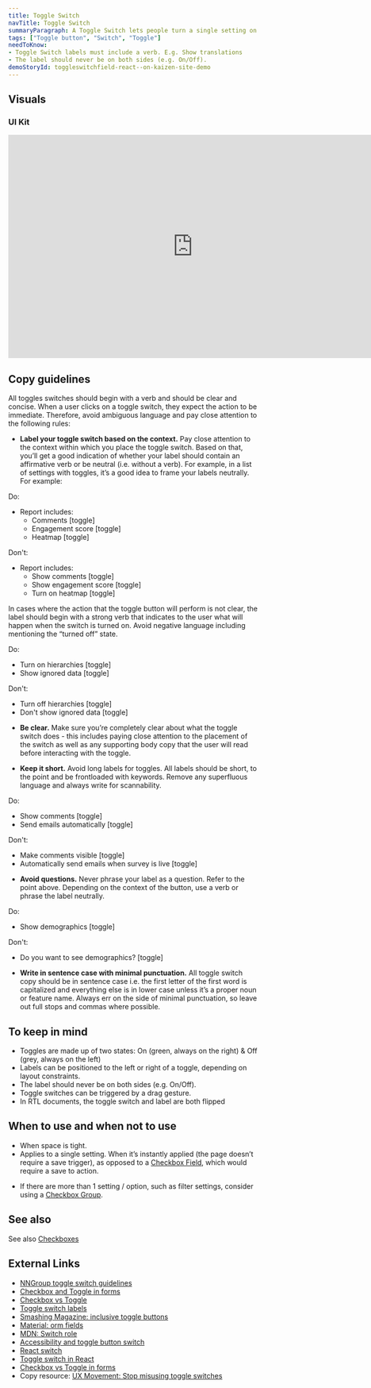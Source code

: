 ```yaml
---
title: Toggle Switch
navTitle: Toggle Switch
summaryParagraph: A Toggle Switch lets people turn a single setting on or off immediately.
tags: ["Toggle button", "Switch", "Toggle"]
needToKnow:
- Toggle Switch labels must include a verb. E.g. Show translations
- The label should never be on both sides (e.g. On/Off).
demoStoryId: toggleswitchfield-react--on-kaizen-site-demo
---
```



## Visuals

### UI Kit

<iframe style="border: none;" width="744" height="450" src="https://www.figma.com/embed?embed_host=share&url=https%3A%2F%2Fwww.figma.com%2Ffile%2Fe3TyAOZKfLg9cA01Iy1Mgm%2FKaizen-Site-embed%3Fnode-id%3D1412%253A1819" allowfullscreen></iframe>

## Copy guidelines
All toggles switches should begin with a verb and should be clear and concise. When a user clicks on a toggle switch, they expect the action to be immediate. Therefore, avoid ambiguous language and pay close attention to the following rules:

*   **Label your toggle switch based on the context.**
Pay close attention to the context within which you place the toggle switch. Based on that, you’ll get a good indication of whether your label should contain an affirmative verb or be neutral (i.e. without a verb). For example, in a list of settings with toggles, it’s a good idea to frame your labels neutrally. For example:

Do: 
- Report includes:
  - Comments [toggle]
  - Engagement score [toggle]
  - Heatmap [toggle]

Don't:
- Report includes:
  - Show comments [toggle]
  - Show engagement score [toggle]
  - Turn on heatmap [toggle]

In cases where the action that the toggle button will perform is not clear, the label should begin with a strong verb that indicates to the user what will happen when the switch is turned on. Avoid negative language including mentioning the “turned off” state.

Do: 
- Turn on hierarchies [toggle]
- Show ignored data [toggle]

Don't:
- Turn off hierarchies [toggle]
- Don't show ignored data [toggle]

*   **Be clear.**
Make sure you’re completely clear about what the toggle switch does - this includes paying close attention to the placement of the switch as well as any supporting body copy that the user will read before interacting with the toggle. 

*   **Keep it short.**
Avoid long labels for toggles. All labels should be short, to the point and be frontloaded with keywords. Remove any superfluous language and always write for scannability.

Do: 
- Show comments [toggle]
- Send emails automatically [toggle]

Don't:
- Make comments visible [toggle]
- Automatically send emails when survey is live [toggle]

*   **Avoid questions.**
Never phrase your label as a question. Refer to the point above. Depending on the context of the button, use a verb or phrase the label neutrally.

Do:
- Show demographics [toggle]

Don't:
- Do you want to see demographics? [toggle]

*   **Write in sentence case with minimal punctuation.**
All toggle switch copy should be in sentence case i.e. the first letter of the first word is capitalized and everything else is in lower case unless it’s a proper noun or feature name. Always err on the side of minimal punctuation, so leave out full stops and commas where possible.

## To keep in mind

*   Toggles are made up of two states: On (green, always on the right) & Off (grey, always on the left)
*   Labels can be positioned to the left or right of a toggle, depending on layout constraints. 
*   The label should never be on both sides (e.g. On/Off).
*   Toggle switches can be triggered by a drag gesture.
*   In RTL documents, the toggle switch and label are both flipped

## When to use and when not to use

<WhenToUseAndWhenNotToUse>
<WhenToUse>

*   When space is tight.
*   Applies to a single setting. When it’s instantly applied (the page doesn’t require a save trigger), as opposed to a [Checkbox Field](/components/checkbox-field), which would require a save to action.

</WhenToUse>
<WhenNotToUse>

*   If there are more than 1 setting / option, such as filter settings, consider using a [Checkbox Group](/components/checkbox-group).

</WhenNotToUse>
</WhenToUseAndWhenNotToUse>

## See also

See also [Checkboxes](/components/checkboxes)

## External Links

- [NNGroup toggle switch guidelines](https://www.nngroup.com/articles/toggle-switch-guidelines/)
- [Checkbox and Toggle in forms](https://uxplanet.org/checkbox-and-toggle-in-forms-f0de6086ac41)
- [Checkbox vs Toggle](https://uxplanet.org/checkbox-vs-toggle-switch-7fc6e83f10b8)
- [Toggle switch labels](https://ux.stackexchange.com/questions/113633/should-a-toggle-switchs-label-be-on-its-left-or-right)
- [Smashing Magazine: inclusive toggle buttons](https://www.smashingmagazine.com/2017/09/building-inclusive-toggle-buttons/)
- [Material: orm fields](https://material.io/develop/web/components/input-controls/form-fields/)
- [MDN: Switch role](https://developer.mozilla.org/en-US/docs/Web/Accessibility/ARIA/Roles/Switch_role)
- [Accessibility and toggle button switch](https://scottaohara.github.io/a11y_styled_form_controls/src/toggle-button-switch/)
- [React switch](https://www.npmjs.com/package/react-switch)
- [Toggle switch in React](https://scotch.io/tutorials/build-a-custom-toggle-switch-with-react)
- [Checkbox vs Toggle in forms](https://ux.stackexchange.com/a/113640)
- Copy resource: [UX Movement: Stop misusing toggle switches](https://uxmovement.com/mobile/stop-misusing-toggle-switches/)

